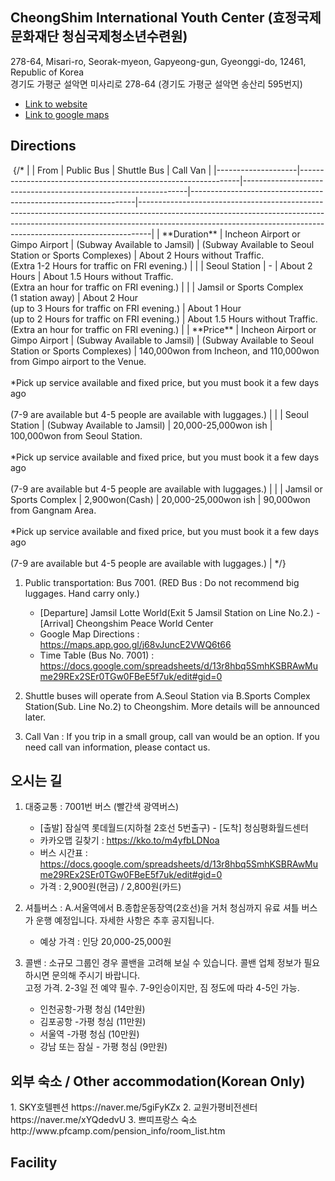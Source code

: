 

## CheongShim International Youth Center (효정국제문화재단 청심국제청소년수련원)

278-64, Misari-ro, Seorak-myeon, Gapyeong-gun, Gyeonggi-do, 12461, Republic of Korea  
경기도 가평군 설악면 미사리로 278-64 (경기도 가평군 설악면 송산리 595번지)

- [Link to website](https://youth.ciyc.co.kr)
- [Link to google maps](https://maps.app.goo.gl/ZeGDh1xFxvwh3FHy8)

## Directions


<Image src={Shuttle} alt="" />
{/* 
|                    | From                                                          | Public Bus                                                     | Shuttle Bus                                                    | Call Van                                                                                                                                                                                                                                    |
|--------------------|---------------------------------------------------------------|----------------------------------------------------------------|----------------------------------------------------------------|---------------------------------------------------------------------------------------------------------------------------------------------------------------------------------------------------------------------------------------------|
| **Duration**       | Incheon Airport or Gimpo Airport                    | (Subway Available to Jamsil)                                   | (Subway Available to Seoul Station or Sports Complexes)        | About 2 Hours without Traffic. <br/>(Extra 1-2 Hours for traffic on FRI evening.)                                                                                                                                                      |
|                    | Seoul Station                                                 | -                                                              | About 2 Hours                                                  | About 1.5 Hours without Traffic. <br/>(Extra an hour for traffic on FRI evening.)                                                                                                                                                      |
|                    | Jamsil or Sports Complex <br/>(1 station away) | About 2 Hour  <br/>(up to 3 Hours for traffic on FRI evening.) | About 1 Hour  <br/>(up to 2 Hours for traffic on FRI evening.) | About 1.5 Hours without Traffic.  <br/>(Extra an hour for traffic on FRI evening.)                                                                                                                                                          |
| **Price**          | Incheon Airport or Gimpo Airport                    | (Subway Available to Jamsil)                                   | (Subway Available to Seoul Station or Sports Complexes)        | 140,000won from Incheon, and 110,000won from Gimpo airport to the Venue. <br/><br/>*Pick up service available and fixed price, but you must book it a few days ago<br/><br/>(7-9 are available but 4-5 people are available with luggages.) |
|                    | Seoul Station                                                 | (Subway Available to Jamsil)                                   | 20,000-25,000won ish                                           | 100,000won from Seoul Station.<br/><br/>*Pick up service available and fixed price, but you must book it a few days ago<br/><br/>(7-9 are available but 4-5 people are available with luggages.)                                            |
|                    | Jamsil or Sports Complex                            | 2,900won(Cash)                                                 | 20,000-25,000won ish                                           | 90,000won from Gangnam Area.<br/><br/>*Pick up service available and fixed price, but you must book it a few days ago<br/><br/>(7-9 are available but 4-5 people are available with luggages.)                                              | */}



1. Public transportation: Bus 7001. (RED Bus : Do not recommend big luggages. Hand carry only.)
    - [Departure] Jamsil Lotte World(Exit 5 Jamsil Station on Line No.2.) - [Arrival] Cheongshim Peace World Center
    - Google Map Directions : https://maps.app.goo.gl/j68vJuncE2VWQ6t66 
    - Time Table (Bus No. 7001) : https://docs.google.com/spreadsheets/d/13r8hbq5SmhKSBRAwMume29REx2SEr0TGw0FBeE5f7uk/edit#gid=0

2. Shuttle buses will operate from A.Seoul Station via B.Sports Complex Station(Sub. Line No.2) to Cheongshim. 
 	More details will be announced later.

3. Call Van : If you trip in a small group, call van would be an option. If you need call van information, please contact us.


## 오시는 길

1. 대중교통 : 7001번 버스 (빨간색 광역버스)
    - [출발] 잠실역 롯데월드(지하철 2호선 5번출구) - [도착] 청심평화월드센터
    - 카카오맵 길찾기 :  https://kko.to/m4yfbLDNoa
    - 버스 시간표 : https://docs.google.com/spreadsheets/d/13r8hbq5SmhKSBRAwMume29REx2SEr0TGw0FBeE5f7uk/edit#gid=0
    - 가격 : 2,900원(현금) / 2,800원(카드)

2. 셔틀버스 : A.서울역에서 B.종합운동장역(2호선)을 거처 청심까지 유료 셔틀 버스가 운행 예정입니다. 자세한 사항은 추후 공지됩니다. 
    - 예상 가격 : 인당 20,000-25,000원

3. 콜밴 : 소규모 그룹인 경우 콜밴을 고려해 보실 수 있습니다. 콜밴 업체 정보가 필요하시면 문의해 주시기 바랍니다.  
고정 가격. 2-3일 전 예약 필수. 7-9인승이지만, 짐 정도에 따라 4-5인 가능.
    - 인천공항-가평 청심 (14만원)
    - 김포공항 -가평 청심 (11만원)
    - 서울역 -가평 청심 (10만원)
    - 강남 또는 잠실 - 가평 청심 (9만원)

## 외부 숙소 / Other accommodation(Korean Only)

 <div className="rounded-md bg-blue-50 p-4">
     1. SKY호텔펜션 https://naver.me/5giFyKZx
     2. 교원가평비전센터 https://naver.me/xYQdedvU
     3. 쁘띠프랑스 숙소 http://www.pfcamp.com/pension_info/room_list.htm
</div>

## Facility

<Pictures/>